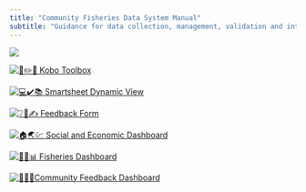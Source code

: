 ```yaml
---
title: "Community Fisheries Data System Manual"
subtitle: "Guidance for data collection, management, validation and interpretation"
---
```


![](images/BV_wide_photo.jpg)

::: {layout-nrow="2"}
[![📱✏️🧮 Kobo Toolbox](images/kobo.png)](https://kf.kobotoolbox.org/#/projects/home)

[![💻✔️📚 Smartsheet Dynamic View](images/ssdv.jpg)](https://dynamicview.smartsheet.com/)

[![❔💭✍️ Feedback Form](images/feedbackform.png)](https://app.smartsheet.com/b/form/3464c4c77c1547a49fda7e9062f363f3)

[![🏠🌏💹 Social and Economic Dashboard](images/socialdashboard.png)](https://blueventures.shinyapps.io/social-economic-dashboard/)

[![🔢🐠📊 Fisheries Dashboard](images/fishdashboard.png)](https://blueventures.shinyapps.io/fisheries-dashboard/)

[![📆📓🎏Community Feedback Dashboard](images/communityfeedback.png)](https://blueventures.shinyapps.io/community-feedback/)
:::
